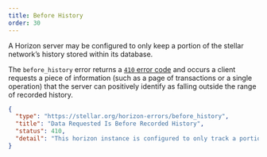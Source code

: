 ```yaml
---
title: Before History
order: 30
---
```



A Horizon server may be configured to only keep a portion of the stellar network’s history stored within its database.

The `before_history` error returns a [`410` error code](https://developer.mozilla.org/en-US/docs/Web/HTTP/Status/410) and occurs a client requests a piece of information (such as a page of transactions or a single operation) that the server can positively identify as falling outside the range of recorded history.

<ExampleResponse title="Example Response for a 'Before History' Status Code">

```json
{
  "type": "https://stellar.org/horizon-errors/before_history",
  "title": "Data Requested Is Before Recorded History",
  "status": 410,
  "detail": "This horizon instance is configured to only track a portion of the stellar network's latest history. This request is asking for results prior to the recorded history known to this horizon instance."
}
```

</ExampleResponse>
